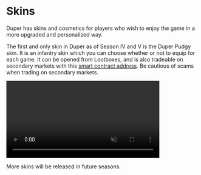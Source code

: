 # Skins

Duper has skins and cosmetics for players who wish to enjoy the game in a more upgraded and personalized way.

The first and only skin in Duper as of Season IV and V is the Duper Pudgy skin. It is an infantry skin which you can choose whether or not to equip for each game. It can be opened from Lootboxes, and is also tradeable on secondary markets with this [smart contract address](https://magiceden.io/collections/abstract/0x2b5c37bcd0c9fbeeee8287401e1a5e74a300ff72). Be cautious of scams when trading on secondary markets.

<div style={{ display: 'flex', justifyContent: 'center', marginTop: '1rem' }}>
  <video width="80%" controls autoPlay muted loop>
    <source src="/pudgy-skin.mp4" type="video/mp4" />
    Your browser does not support the video tag.
  </video>
</div>

More skins will be released in future seasons.